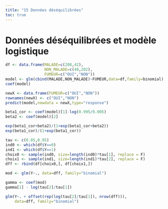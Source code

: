 ```yaml
---
title: "15 Données déséquilibrées"
toc: true
---
```


# Données déséquilibrées et modèle logistique

```r
df <- data.frame(MALADE=c(208,42),
                 NON_MALADE=c(48,202),
                 FUMEUR=c("OUI","NON"))
model <- glm(cbind(MALADE,NON_MALADE)~FUMEUR,data=df,family=binomial)
coef(model)
```

```r
newX <- data.frame(FUMEUR=c("OUI","NON"))
rownames(newX) <- c("OUI","NON")
predict(model,newdata = newX,type="response")
```

```r
beta1_cor <- coef(model)[1]-log(0.995/0.005)
beta2 <- coef(model)[2]
```

```r
exp(beta1_cor+beta2)/(1+exp(beta1_cor+beta2))
exp(beta1_cor)/(1+exp(beta1_cor))
```

```r
tau <- c(0.05,0.95)
ind0 <- which(df$Y==0)
ind1 <- which(df$Y==1)
choix0 <- sample(ind0, size=length(ind0)*tau[1], replace = F)
choix1 <- sample(ind1, size=length(ind1)*tau[2], replace = F)
dff <- rbind(df[choix0,], df[choix1,])
```

```r
mod <- glm(Y~., data=dff, family="binomial")
```


```r
gamma <- coef(mod)
gamma[1] - log(tau[2]/tau[1])
```

```r
glm(Y~. + offset(rep(log(tau[2]/tau[1]), nrow(dff))),
    data=dff, family="binomial")
```




